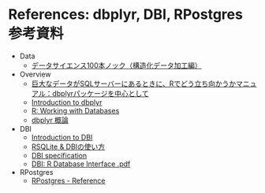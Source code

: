 # References: dbplyr, DBI, RPostgres 参考資料 {#references}
- Data
  - [データサイエンス100本ノック（構造化データ加工編）](https://github.com/The-Japan-DataScientist-Society/100knocks-preprocess)
- Overview
	- [巨大なデータがSQLサーバーにあるときに、Rでどう立ち向かうかマニュアル：dbplyrパッケージを中心として](https://yutatoyama.github.io/note/intro_R_for_SQL.html)
	- [Introduction to dbplyr](https://dbplyr.tidyverse.org/articles/dbplyr.html)
	- [R: Working with Databases](https://nuitrcs.github.io/databases_workshop/r/r_databases.html)
	- [dbplyr 概論](https://shena4746.github.io/dbplyr-overview/#ref)
- DBI
	- [Introduction to DBI](https://dbi.r-dbi.org/articles/dbi)
	- [RSQLite & DBIの使い方](http://delta0726.web.fc2.com/packages/database/00_RSQLite.html)
	- [DBI specification](https://dbi.r-dbi.org/articles/spec)
	- [DBI: R Database Interface .pdf](https://cran.r-project.org/web/packages/DBI/DBI.pdf)
- RPostgres
	- [RPostgres - Reference](https://rpostgres.r-dbi.org/reference/index.html)

